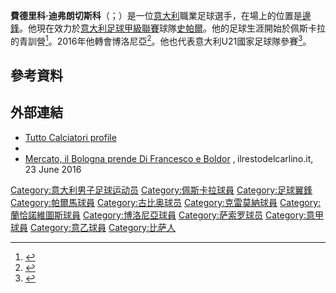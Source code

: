 {{noteTA
|G1=football
|G2=意甲
|1=zh-cn:费德里科;zh-hk:費特歷高;zh-tw:費德里科;
|2=zh-cn:迪弗朗切斯科;zh-hk:迪法蘭西斯高;zh-tw:迪弗朗切斯科;
}}
{{Infobox football biography
| name = 費德里科·迪弗朗切斯科<br>Federico Di Francesco
| image = File:Federico Di Francesco.jpg
| fullname = Federico Di Francesco
| birth_date = {{Birth date and age|df=yes|1994|6|14}}
| birth_place = [[意大利|意大利]][[比薩|比薩]]
| height = {{height|m=1.71}}<ref>{{Cite web |url=https://www.bolognafc.it/player/federico-di-francesco |title=存档副本 |access-date=2018-07-08 |archive-date=2017-12-15 |archive-url=https://web.archive.org/web/20171215042330/https://www.bolognafc.it/player/federico-di-francesco/ |dead-url=no }}</ref>
| position = [[邊鋒|邊鋒]]
| currentclub = [[史帕爾2013|史帕爾]]
| clubnumber = 34
| youthyears1 = 2010–2013 | youthclubs1 = [[佩斯卡拉足球俱乐部|佩斯卡拉]] | years1 = 2013      | caps1 = 7  | goals1 = 0  | clubs1 = [[佩斯卡拉足球俱乐部|佩斯卡拉]] | years2 = 2013–2015 | caps2 = 0  | goals2 = 0  | clubs2 = [[帕爾馬足球會|帕爾馬]]
| years3 = 2013–2014 | caps3 = 11 | goals3 = 0  | clubs3 = → [[古比奥足球俱乐部|古比奧]] (loan)
| years4 = 2014      | caps4 = 1  | goals4 = 0  | clubs4 = → [[佩斯卡拉足球俱乐部|佩斯卡拉]] (loan)
| years5 = 2014–2015 | caps5 = 27 | goals5 = 5  | clubs5 = → [[克雷莫納體育會|克雷莫納]] (loan)
| years6 = 2015–2016 | caps6 = 37  | goals6 = 8  | clubs6 = [[蘭恰諾維圖斯足球俱樂部|蘭斯安奴]]
| years7 = 2016–2018  | caps7 = 48 | goals7 = 5  | clubs7 = [[博洛尼亞足球俱樂部|博洛尼亞]]
| years8 = 2018–2019 | caps8 = 26 | goals8 = 11 | clubs8 = [[薩斯索羅足球體育會|薩斯索羅]]
| years9 = 2019–  | caps8 = 15 | goals8 = 6  | clubs9 = [[史帕爾2013|史帕爾]]
| nationalyears1 = 2013 |nationalcaps1 = 2 |nationalgoals1 = 0 |nationalteam1 = 意大利U19<ref>[http://www.figc.it/nazionali/DettaglioConvocato?codiceConvocato=3992&squadra=9 FIGC] {{Wayback|url=http://www.figc.it/nazionali/DettaglioConvocato?codiceConvocato=3992&squadra=9 |date=20180708105017 }} {{it icon}}</ref>
| nationalyears2 = 2016– |nationalcaps2 = 6 |nationalgoals2 = 3 |nationalteam2 = [[意大利21歲以下國家足球隊|意大利U21]]
| pcupdate = 4 July 2018
| ntupdate = 27 March 2017
}}

'''費德里科·迪弗朗切斯科'''（{{lang-it|Federico Di Francesco}}；{{bd|1994年|6月14日}}）是一位[[意大利|意大利]]職業足球選手，在場上的位置是[[邊鋒|邊鋒]]。他現在效力於[[意大利足球甲級聯賽|意大利足球甲級聯賽]]球隊[[史帕爾2013|史帕爾]]。他的足球生涯開始於佩斯卡拉的青訓營<ref>{{cite web |url=http://www.parmalive.com/?action=read&idnotizia=63958 |title=Pescara, occhi puntati sul giovane Federico Di Francesco |trans_title=Pescara, eyes turned to young Federico Di Francesco |publisher=Parma Live |language=it |date=28 March 2013 |accessdate=19 May 2013 |archive-date=2013-06-25 |archive-url=https://web.archive.org/web/20130625031121/http://www.parmalive.com/?action=read&idnotizia=63958 |dead-url=no }}</ref>。2016年他轉會博洛尼亞<ref>{{cite web|url=http://www.ilrestodelcarlino.it/bologna/fc/mercato-di-francesco-boldor-1.2284842|title=Mercato, il Bologna prende Di Francesco e Boldor|publisher=ilrestodelcarlino.it|language=it|date=23 June 2016|accessdate=7 September 2016|archive-date=2018-06-17|archive-url=https://web.archive.org/web/20180617093124/https://www.ilrestodelcarlino.it/bologna/fc/mercato-di-francesco-boldor-1.2284842|dead-url=no}}</ref>。他也代表意大利U21國家足球隊參賽<ref>{{cite web|url=http://www.gazzetta.it/calcio/nuove-forze-calcio/02-09-2016/qualificazioni-europeo-under-21-italia-serbia-cerri-rigore-gajic-federico-di-francesco-primo-posto-1601034847967.shtml|title=Qualificazioni Europeo Under 21, Italia-Serbia, Cerri su rigore risponde a Gajic|publisher=La Gazzetta dello Sport|language=it|author1=Vincenzo D'Angelo|date=2 September 2016|accessdate=7 September 2016|archive-date=2018-07-08|archive-url=https://web.archive.org/web/20180708133113/https://www.gazzetta.it/calcio/nuove-forze-calcio/02-09-2016/qualificazioni-europeo-under-21-italia-serbia-cerri-rigore-gajic-federico-di-francesco-primo-posto-1601034847967.shtml|dead-url=no}}</ref>。

==參考資料==
{{Reflist}}
==外部連結==
*[http://www.tuttocalciatori.net/index.php?mod=cc1&stag=2012-2013&par=16034&cl=34&ncl=PESCARA%20CALCIO Tutto Calciatori profile] {{Wayback|url=http://www.tuttocalciatori.net/index.php?mod=cc1&stag=2012-2013&par=16034&cl=34&ncl=PESCARA%20CALCIO |date=20130603171014 }} {{it icon}}
*{{Soccerway|federico-di-francesco/290747}}
*[http://www.ilrestodelcarlino.it/bologna/fc/mercato-di-francesco-boldor-1.2284842 Mercato, il Bologna prende Di Francesco e Boldor] {{Wayback|url=http://www.ilrestodelcarlino.it/bologna/fc/mercato-di-francesco-boldor-1.2284842 |date=20180617093124 }}‚ ilrestodelcarlino.it, 23 June 2016

{{DEFAULTSORT:Di Francesco, Federico}}
[[Category:意大利男子足球运动员|Category:意大利男子足球运动员]]
[[Category:佩斯卡拉球員|Category:佩斯卡拉球員]]
[[Category:足球翼鋒|Category:足球翼鋒]]
[[Category:帕爾馬球員|Category:帕爾馬球員]]
[[Category:古比奥球员|Category:古比奥球员]]
[[Category:克雷莫納球員|Category:克雷莫納球員]]
[[Category:蘭恰諾維圖斯球員|Category:蘭恰諾維圖斯球員]]
[[Category:博洛尼亞球員|Category:博洛尼亞球員]]
[[Category:萨索罗球员|Category:萨索罗球员]]
[[Category:意甲球員|Category:意甲球員]]
[[Category:意乙球員|Category:意乙球員]]
[[Category:比萨人|Category:比萨人]]